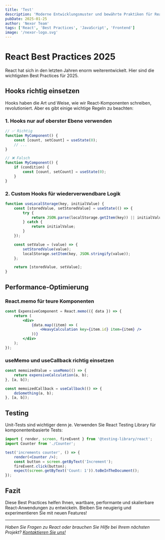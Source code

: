 ```yaml
---
title: 'Test'
description: 'Moderne Entwicklungsmuster und bewährte Praktiken für React-Anwendungen.'
pubDate: 2025-01-25
author: 'Nexor Team'
tags: ['React', 'Best Practices', 'JavaScript', 'Frontend']
image: '/nexor-logo.svg'
---
```


# React Best Practices 2025

React hat sich in den letzten Jahren enorm weiterentwickelt. Hier sind die wichtigsten Best Practices für 2025.

## Hooks richtig einsetzen

Hooks haben die Art und Weise, wie wir React-Komponenten schreiben, revolutioniert. Aber es gibt einige wichtige Regeln zu beachten:

### 1. Hooks nur auf oberster Ebene verwenden

```jsx
// ✅ Richtig
function MyComponent() {
	const [count, setCount] = useState(0);
	// ...
}

// ❌ Falsch
function MyComponent() {
	if (condition) {
		const [count, setCount] = useState(0);
	}
}
```

### 2. Custom Hooks für wiederverwendbare Logik

```jsx
function useLocalStorage(key, initialValue) {
	const [storedValue, setStoredValue] = useState(() => {
		try {
			return JSON.parse(localStorage.getItem(key)) || initialValue;
		} catch {
			return initialValue;
		}
	});

	const setValue = (value) => {
		setStoredValue(value);
		localStorage.setItem(key, JSON.stringify(value));
	};

	return [storedValue, setValue];
}
```

## Performance-Optimierung

### React.memo für teure Komponenten

```jsx
const ExpensiveComponent = React.memo(({ data }) => {
	return (
		<div>
			{data.map((item) => (
				<HeavyCalculation key={item.id} item={item} />
			))}
		</div>
	);
});
```

### useMemo und useCallback richtig einsetzen

```jsx
const memoizedValue = useMemo(() => {
	return expensiveCalculation(a, b);
}, [a, b]);

const memoizedCallback = useCallback(() => {
	doSomething(a, b);
}, [a, b]);
```

## Testing

Unit-Tests sind wichtiger denn je. Verwenden Sie React Testing Library für komponentenbasierte Tests:

```jsx
import { render, screen, fireEvent } from '@testing-library/react';
import Counter from './Counter';

test('increments counter', () => {
	render(<Counter />);
	const button = screen.getByText('Increment');
	fireEvent.click(button);
	expect(screen.getByText('Count: 1')).toBeInTheDocument();
});
```

## Fazit

Diese Best Practices helfen Ihnen, wartbare, performante und skalierbare React-Anwendungen zu entwickeln. Bleiben Sie neugierig und experimentieren Sie mit neuen Features!

---

_Haben Sie Fragen zu React oder brauchen Sie Hilfe bei Ihrem nächsten Projekt? [Kontaktieren Sie uns!](/contact)_
